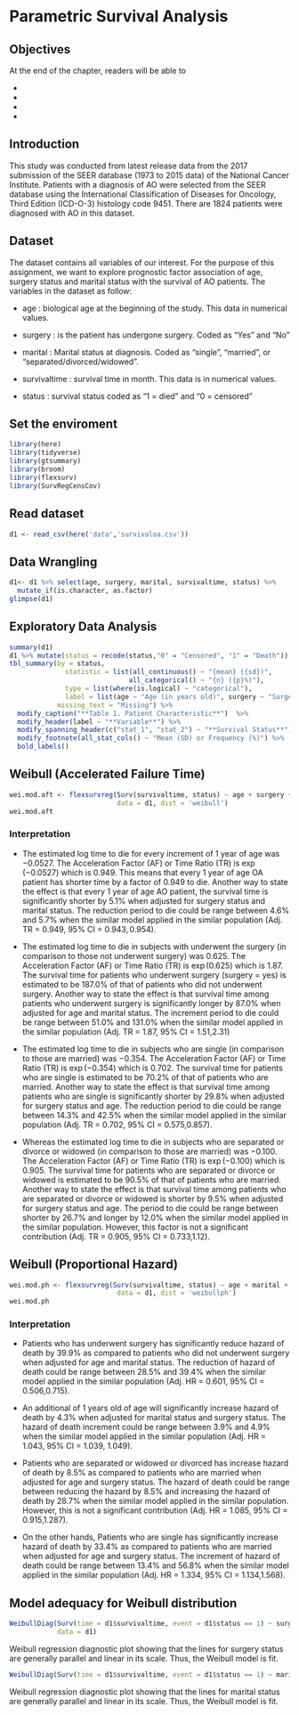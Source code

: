 # Parametric Survival Analysis

## Objectives

At the end of the chapter, readers will be able to 

-
-
-
-

## Introduction

This study was conducted from latest release data from the 2017 submission of the SEER database (1973 to 2015 data) of the National Cancer Institute. Patients with a diagnosis of AO were selected from the SEER database using the International Classification of Diseases for Oncology, Third Edition (ICD-O-3) histology code 9451. There are 1824 patients were diagnosed with AO in this dataset.

## Dataset

The dataset contains all variables of our interest. For the purpose of this assignment, we want to explore prognostic factor association of age, surgery status and marital status with the survival of AO patients. The variables in the dataset as follow:

-   age : biological age at the beginning of the study. This data in numerical values.

-   surgery : is the patient has undergone surgery. Coded as "Yes" and "No"

-   marital : Marital status at diagnosis. Coded as "single", "married", or "separated/divorced/widowed".

-   survivaltime : survival time in month. This data is in numerical values.

-   status : survival status coded as "1 = died" and "0 = censored"

## Set the enviroment 

```r
library(here)
library(tidyverse)
library(gtsummary)
library(broom)
library(flexsurv)
library(SurvRegCensCov)
```

## Read dataset

```r
d1 <- read_csv(here('data','survivaloa.csv'))
```


## Data Wrangling

```r
d1<- d1 %>% select(age, surgery, marital, survivaltime, status) %>%
  mutate_if(is.character, as.factor)
glimpse(d1)
```

## Exploratory Data Analysis

```r
summary(d1)
d1 %>% mutate(status = recode(status,"0" = "Censored", "1" = "Death")) %>%
tbl_summary(by = status,
              statistic = list(all_continuous() ~ "{mean} ({sd})", 
                              all_categorical() ~ "{n} ({p}%)"),
              type = list(where(is.logical) ~ "categorical"),
              label = list(age ~ "Age (in years old)", surgery ~ "Surgery Status", marital~"Marital Status", survivaltime ~ "Time (month)"),
            missing_text = "Missing") %>% 
  modify_caption("**Table 1. Patient Characteristic**")  %>%
  modify_header(label ~ "**Variable**") %>% 
  modify_spanning_header(c("stat_1", "stat_2") ~ "**Survival Status**") %>%
  modify_footnote(all_stat_cols() ~ "Mean (SD) or Frequency (%)") %>%
  bold_labels()
```

## Weibull (Accelerated Failure Time)

```r
wei.mod.aft <- flexsurvreg(Surv(survivaltime, status) ~ age + surgery + marital, 
                           data = d1, dist = 'weibull')
wei.mod.aft
```

### Interpretation

- The estimated log time to die for every increment of 1 year of age was $-0.0527$. The Acceleration Factor (AF) or Time Ratio (TR) is $\exp(-0.0527)$ which is 0.949. This means that every 1 year of age OA patient has shorter time by a factor of 0.949 to die. Another way to state the effect is that every 1 year of age AO patient, the survival time is significantly shorter by $5.1\%$ when adjusted for surgery status and marital status. The reduction period to die could be range between $4.6\%$ and $5.7\%$ when the similar model applied in the similar population (Adj. TR = $0.949$, $95\%$ CI = $0.943,0.954$).

- The estimated log time to die in subjects with underwent the surgery (in comparison to those not underwent surgery) was 0.625. The Acceleration Factor (AF) or Time Ratio (TR) is $\exp(0.625)$ which is 1.87. The survival time for patients who underwent surgery (surgery = yes) is estimated to be $187.0\%$ of that of patients who did not underwent surgery. Another way to state the effect is that survival time among patients who underwent surgery is significantly longer by $87.0\%$ when adjusted for age and marital status. The increment period to die could be range between $51.0\%$ and $131.0\%$ when the similar model applied in the similar population (Adj. TR = 1.87, $95\%$ CI = 1.51,2.31)

- The estimated log time to die in subjects who are single (in comparison to those are married) was $-0.354$. The Acceleration Factor (AF) or Time Ratio (TR) is $\exp(-0.354)$ which is 0.702. The survival time for patients who are single is estimated to be $70.2\%$ of that of patients who are married. Another way to state the effect is that survival time among patients who are single is significantly shorter by $29.8\%$ when adjusted for surgery status and age. The reduction period to die could be range between $14.3\%$ and $42.5\%$ when the similar model applied in the similar population (Adj. TR = 0.702, $95\%$ CI = 0.575,0.857).

- Whereas the estimated log time to die in subjects who are separated or divorce or widowed (in comparison to those are married) was $-0.100$. The Acceleration Factor (AF) or Time Ratio (TR) is $\exp(-0.100)$ which is 0.905. The survival time for patients who are separated or divorce or widowed is estimated to be $90.5\%$ of that of patients who are married. Another way to state the effect is that survival time among patients who are separated or divorce or widowed is shorter by $9.5\%$ when adjusted for surgery status and age. The period to die could be range between shorter by $26.7\%$ and longer by $12.0\%$ when the similar model applied in the similar population. However, this factor is not a significant contribution (Adj. TR = 0.905, $95\%$ CI = 0.733,1.12).


## Weibull (Proportional Hazard)

```r
wei.mod.ph <- flexsurvreg(Surv(survivaltime, status) ~ age + marital + surgery, 
                           data = d1, dist = 'weibullph')
wei.mod.ph
```

### Interpretation

- Patients who has underwent surgery has significantly reduce hazard of death by $39.9\%$ as compared to patients who did not underwent surgery when adjusted for age and marital status. The reduction of hazard of death could be range between $28.5\%$ and $39.4\%$ when the similar model applied in the similar population (Adj. HR = 0.601, $95\%$ CI = 0.506,0.715).

- An additional of 1 years old of age will significantly increase hazard of death by $4.3\%$ when adjusted for marital status and surgery status. The hazard of death increment could be range between $3.9\%$ and $4.9\%$ when the similar model applied in the similar population (Adj. HR = 1.043, $95\%$ CI = 1.039, 1.049).

- Patients who are separated or widowed or divorced has increase hazard of death by $8.5\%$ as compared to patients who are married when adjusted for age and surgery status. The hazard of death could be range between reducing the hazard by $8.5\%$ and increasing the hazard of death by $28.7\%$ when the similar model applied in the similar population. However, this is not a significant contribution (Adj. HR = 1.085, $95\%$ CI = 0.915,1.287).

- On the other hands, Patients who are single has significantly increase hazard of death by $33.4\%$ as compared to patients who are married when adjusted for age and surgery status. The increment of hazard of death could be range between $13.4\%$ and $56.8\%$ when the similar model applied in the similar population (Adj. HR = 1.334, $95\%$ CI = 1.134,1.568).

## Model adequacy for Weibull distribution

```r
WeibullDiag(Surv(time = d1$survivaltime, event = d1$status == 1) ~ surgery, 
            data = d1)
```

Weibull regression diagnostic plot showing that the lines for surgery status are generally parallel and linear in its scale. Thus, the Weibull model is fit.

```r
WeibullDiag(Surv(time = d1$survivaltime, event = d1$status == 1) ~ marital, data = d1)
```

Weibull regression diagnostic plot showing that the lines for marital status are generally parallel and linear in its scale. Thus, the Weibull model is fit.


